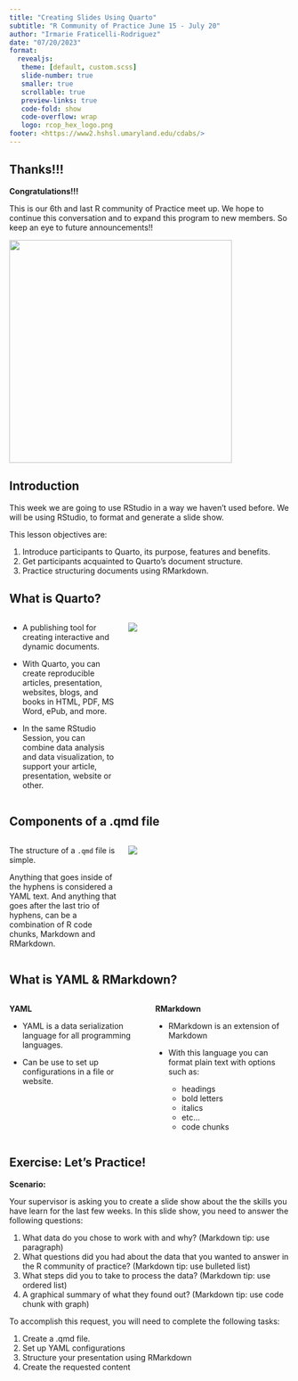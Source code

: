```yaml
---
title: "Creating Slides Using Quarto"
subtitle: "R Community of Practice June 15 - July 20"
author: "Irmarie Fraticelli-Rodriguez"
date: "07/20/2023"
format:
  revealjs:
   theme: [default, custom.scss]
   slide-number: true
   smaller: true
   scrollable: true
   preview-links: true
   code-fold: show
   code-overflow: wrap
   logo: rcop_hex_logo.png
footer: <https://www2.hshsl.umaryland.edu/cdabs/>
---
```

## Thanks!!!
:::{.r-fit-text}

**Congratulations!!!** 

This is our 6th and last R community of Practice meet up. 
We hope to continue this conversation and to expand this program to new members.
So keep an eye to future announcements!!

![](celebrating_cat.jpg){height=400}
:::

## Introduction

This week we are going to use RStudio in a way we haven't used before.
We will be using RStudio, to format and generate a slide show.

This lesson objectives are: 

1. Introduce participants to Quarto, its purpose, features and benefits.
2. Get participants acquainted to Quarto's document structure. 
3. Practice structuring documents using RMarkdown.

## What is Quarto?

:::: {.columns}

::: {.column width="40%"}

* A publishing tool for creating interactive and dynamic documents. 

* With Quarto, you can create reproducible articles, presentation, websites, blogs, and books in HTML, PDF, MS Word, ePub, and more.  

* In the same RStudio Session, you can combine data analysis and data visualization, to support your article, presentation, website or other. 

:::

::: {.column width="60%"}
![](what_is_quarto.png)
:::
::::
## Components of a .qmd file

:::: {.columns}
::: {.column width="40%"}
The structure of a `.qmd` file is simple. 

Anything that goes inside of the hyphens is considered a YAML text. 
And anything that goes after the last trio of hyphens, can be a combination of R code chunks, Markdown and RMarkdown.
:::
::: {.column width="60%"}
![](qmd_example_rstudio.png)
:::
::::

## What is YAML & RMarkdown?

:::: {.columns}
::: {.column width="50%"}
**YAML** 

* YAML is a data serialization language for 
all programming languages. 

* Can be use to set up configurations in a file or website.

:::
::: {.column width="50%"}
**RMarkdown** 

- RMarkdown is an extension of Markdown

- With this language you can format plain text with options such as:
  - headings
  - bold letters
  - italics
  - etc...
  - code chunks
  
:::
::::

## Exercise: Let's Practice!

:::{.r-fit-text}
**Scenario:**

Your supervisor is asking you to create a slide show about the the skills you have learn for the last few weeks. In this slide show, you need to answer the following questions:

1. What data do you chose to work with and why? (Markdown tip: use paragraph)
1. What questions did you had about the data that you wanted to answer in the R community of practice? (Markdown tip: use bulleted list)
1. What steps did you to take to process the data? (Markdown tip: use ordered list)
1. A graphical summary of what they found out? (Markdown tip: use code chunk with graph)

To accomplish this request, you will need to complete the following tasks:

 1. Create a .qmd file.
 1. Set up YAML configurations
 1. Structure your presentation using RMarkdown
 1. Create the requested content

:::